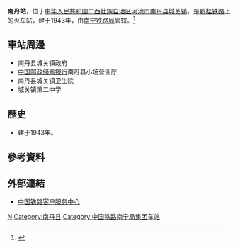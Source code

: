 {{Expand|time=2016-07-22T12:17:47+00:00}}
{{Infobox China railway station
|车站名称 =南丹站
|图片 = 
|图片介绍 = 
|车站拼音 = Nandan
|英文名称 = Nandan Railway Station
|车站代码 = 
|电报码 = NDZ
|拼音码 = NDA
|车站位置 = [[广西壮族自治区|广西壮族自治区]][[河池市|河池市]][[南丹县|南丹县]][[城关镇_(南丹县)|城关镇]]
|坐标 = 
|归属 = [[南宁铁路局|南宁铁路局]]
|线路 = [[黔桂铁路|黔桂铁路]]
|车站等级 = [[三等站_(中铁)|三等站]]
|月台数目 = 
|股道数目 = 
}}
'''南丹站'''，位于[[中华人民共和国|中华人民共和国]][[广西壮族自治区|广西壮族自治区]][[河池市|河池市]][[南丹县|南丹县]][[城关镇_(南丹县)|城关镇]]，是[[黔桂铁路|黔桂铁路]]上的火车站，建于1943年，由[[南宁铁路局|南宁铁路局]]管辖。<ref>{{Cite web |url=http://search.huochepiao.com/huochezhan/jieshao/2317.htm |title=南丹火车站介绍 |access-date=2016-07-22 |archive-date=2019-07-21 |archive-url=https://web.archive.org/web/20190721142726/http://search.huochepiao.com/huochezhan/jieshao/2317.htm |dead-url=no }}</ref>
==車站周邊==
* 南丹县城关镇政府
* [[中国邮政储蓄银行|中国邮政储蓄银行]]南丹县小场营业厅
* 南丹县城关镇卫生院
* 城关镇第二中学

==歷史==
* 建于1943年。
==參考資料==
{{reflist}}

==外部連結==
* [http://www.12306.cn/mormhweb/ 中国铁路客户服务中心]{{Wayback|url=http://www.12306.cn/mormhweb/ |date=20180205163941 }}
{{China-rail-stub}}
{{黔桂铁路}}
[[Category:河池市铁路车站|N]]
[[Category:南丹县|Category:南丹县]]
[[Category:中国铁路南宁局集团车站|Category:中国铁路南宁局集团车站]]